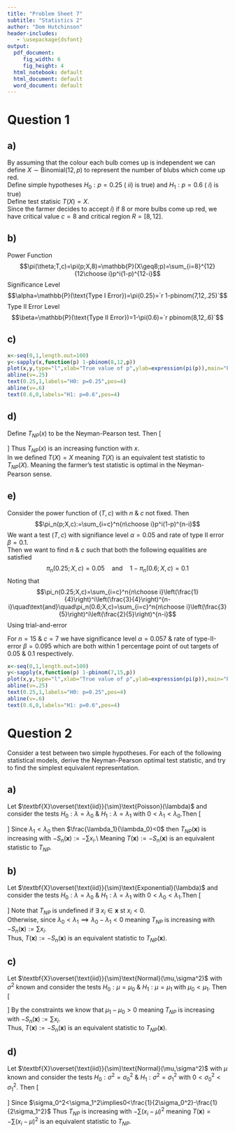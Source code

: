 ```yaml
---
title: "Problem Sheet 7"
subtitle: "Statistics 2"
author: "Dom Hutchinson"
header-includes:
   - \usepackage{dsfont}
output:
  pdf_document: 
     fig_width: 6
     fig_height: 4
  html_notebook: default
  html_document: default
  word_document: default
---
```

# Question 1

## a)
By assuming that the colour each bulb comes up is independent we can define  $X\sim\text{Binomial}(12,p)$ to represent the number of blubs which come up red.\
Define simple hypotheses $H_0:p=0.25$ (\textit{i.e.} $ii)$ is true) and $H_1:p=0.6$ (\textit{i.e.} $i)$ is true)\
Define test statisic $T(X)=X$.\
Since the farmer decides to accept $i)$ if 8 or more bulbs come up red, we have critical value $c=8$ and critical region $R=[8,12]$.

## b)
Power Function
$$\pi(\theta;T,c)=\pi(p;X,8)=\mathbb{P}(X\geq8;p)=\sum_{i=8}^{12}{12\choose i}p^i(1-p)^{12-i}$$
Significance Level
$$\alpha=\mathbb{P}(\text{Type I Error})=\pi(0.25)=`r 1-pbinom(7,12,.25)`$$
Type II Error Level
$$\beta=\mathbb{P}(\text{Type II Error})=1-\pi(0.6)=`r pbinom(8,12,.6)`$$

## c)
```r
x<-seq(0,1,length.out=100)
y<-sapply(x,function(p) 1-pbinom(8,12,p))
plot(x,y,type="l",xlab="True value of p",ylab=expression(pi(p)),main="Power Function for n=12 & c=8")
abline(v=.25)
text(0.25,1,labels="H0: p=0.25",pos=4)
abline(v=.6)
text(0.6,0,labels="H1: p=0.6",pos=4)
```

## d)
Define $T_{NP}(x)$ to be the Neyman-Pearson test. Then
\[\begin{array}{rcl}
T_{NP}(x)&=&\dfrac{L(p=0.6;x)}{L(p=0.25;x)}\\
&=&\dfrac{f_X(x;p=0.6)}{f_X(x;p=0.25)}\\
&=&\dfrac{{12\choose x}(0.6)^x(0.4)^{12-x}}{{12\choose x}(0.25)^x(0.75)^{12-x}}\\
&=&\left(\dfrac{12}{5}\right)^x\left(\dfrac{8}{15}\right)^{12-x}\\
&=&\dfrac{12^x8^{12-x}}{5^x15^{12-x}}\\
&=&\dfrac{2^{2x}3^x2^{3(12-x)}}{5^x3^{12-x}5^{12-x}}\\
&=&\dfrac{2^{36-x}3^{2x-12}}{5^{12}}
\end{array}\]
Thus $T_{NP}(x)$ is an increasing function with $x$.\
In \textbf{a)} we defined $T(X)=X$ meaning $T(X)$ is an equivalent test statistic to $T_{NP}(X)$. Meaning the farmer's test statistic is optimal in the Neyman-Pearson sense.\

## e)
Consider the power function of $(T,c)$ with $n$ \& $c$ not fixed. Then
$$\pi_n(p;X,c):=\sum_{i=c}^n{n\choose i}p^i(1-p)^{n-i}$$
We want a test $(T,c)$ with signifiance level $\alpha=0.05$ and rate of type II error $\beta=0.1$.\
Then we want to find $n$ \& $c$ such that both the following equalities are satisfied
$$\pi_n(0.25;X,c)=0.05\quad\text{and}\quad1-\pi_n(0.6;X,c)=0.1$$
Noting that
$$\pi_n(0.25;X,c)=\sum_{i=c}^n{n\choose i}\left(\frac{1}{4}\right)^i\left(\frac{3}{4}\right)^{n-i}\quad\text{and}\quad\pi_n(0.6;X,c)=\sum_{i=c}^n{n\choose i}\left(\frac{3}{5}\right)^i\left(\frac{2}{5}\right)^{n-i}$$
Using trial-and-error
\begin{tabular}{|c|c|c|c|}
\hline
$n$&$c$&$\pi_n(0.25)$&$1-\pi_n(0.6)$\\
\hline
15&4&0.002&0.539\\
15&5&0.009&0.314\\
15&6&0.034&0.148\\
15&7&0.057&0.095\\
\hline
\end{tabular}
For $n=15$ \& $c=7$ we have significance level $\alpha=0.057$ \& rate of type-II-error $\beta=0.095$ which are both within 1 percentage point of out targets of $0.05$ \& $0.1$ respectively.
```r
x<-seq(0,1,length.out=100)
y<-sapply(x,function(p) 1-pbinom(7,15,p))
plot(x,y,type="l",xlab="True value of p",ylab=expression(pi(p)),main="Power Function for n=15 & c=7")
abline(v=.25)
text(0.25,1,labels="H0: p=0.25",pos=4)
abline(v=.6)
text(0.6,0,labels="H1: p=0.6",pos=4)
```

# Question 2

Consider a test between two simple hypotheses. For each of the following statistical models, derive the Neyman-Pearson optimal test statistic, and try to find the simplest equivalent representation.

## a)
Let $\textbf{X}\overset{\text{iid}}{\sim}\text{Poisson}(\lambda)$ and consider the tests $H_0:\lambda=\lambda_0$ \& $H_1:\lambda=\lambda_1$ with $0<\lambda_1<\lambda_0$.Then
\[\begin{array}{rcl}
T_{NP}(\textbf{x})&=&{\displaystyle\prod_{i=1}^n\frac{f_X(x_i;\lambda_1)}{f_X(x_i;\lambda_0)}}\\
&=&{\displaystyle\prod_{i=1}^n\frac{\frac{e^{-\lambda}\lambda_1^{x_i}}{x_i!}}{\frac{e^{-\lambda}\lambda_2^{x_i}}{x_i!}}}\\
&=&{\displaystyle\prod_{i=1}^ne^{\lambda_0-\lambda_1}\left(\frac{\lambda_1}{\lambda_0}\right)^{x_i}}\\
&=&e^{n(\lambda_0-\lambda_1)}\left(\frac{\lambda_1}{\lambda_0}\right)^{\sum x_i}
\end{array}\]
Since $\lambda_1<\lambda_0$ then $\frac{\lambda_1}{\lambda_0}<0$ then $T_{NP}(\textbf{x})$ is increasing with $-S_n(\textbf{x}):=-\sum x_i$.\\
Meaning $T(\textbf{x}):=-S_n(\textbf{x})$ is an equivalent statistic to $T_{NP}$.\

## b)
Let $\textbf{X}\overset{\text{iid}}{\sim}\text{Exponential}(\lambda)$ and consider the tests $H_0:\lambda=\lambda_0$ \& $H_1:\lambda=\lambda_1$ with $0<\lambda_0<\lambda_1$.Then
\[\begin{array}{rcl}
T_{NP}(\textbf{x})&=&{\displaystyle\prod_{i=1}^n\frac{\mathds{1}\{x\geq0\}\lambda_1e^{-\lambda_1x_i}}{\mathds{1}\{x\geq0\}\lambda_0e^{-\lambda_0x_i}}}\\
&=&\displaystyle{\frac{\mathds{1}\{x\geq0\}}{\mathds{1}\{x\geq0\}}\prod_{i=1}^n\frac{\lambda_1e^{-\lambda_1x_i}}{\lambda_0e^{-\lambda_0x_i}}}\\
&=&\displaystyle{\frac{\mathds{1}\{x\geq0\}}{\mathds{1}\{x\geq0\}}\left(\frac{\lambda_1}{\lambda_0}\right)}\prod_{i=1}^ne^{x_i(\lambda_0-\lambda_1)}\\
&=&\displaystyle{\frac{\mathds{1}\{x\geq0\}}{\mathds{1}\{x\geq0\}}\left(\frac{\lambda_1}{\lambda_0}\right)}e^{(\lambda_0-\lambda_1)\sum x_i}
\end{array}\]
Note that $T_{NP}$ is undefined if $\exists\ x_i\in\textbf{x}\text{ st }x_i<0$.\
Otherwise, since $\lambda_0<\lambda_1\implies\lambda_0-\lambda_1<0$ meaning $T_{NP}$ is increasing with $-S_n(\textbf{x}):=\sum x_i$.\
Thus, $T(\textbf{x}):=-S_n(\textbf{x})$ is an equivalent statistic to $T_{NP}(\textbf{x})$.\

## c)
Let $\textbf{X}\overset{\text{iid}}{\sim}\text{Normal}(\mu,\sigma^2)$ with $\sigma^2$ known and consider the tests $H_0:\mu=\mu_0$ \& $H_1:\mu=\mu_1$ with $\mu_0<\mu_1$. Then
\[\begin{array}{rcl}
T_{NP}(\textbf{x})&=&{\displaystyle\prod_{i=1}^n\frac{e^{-\frac{(x_i-\mu_1)^2}{2\sigma^2}}}{e^{-\frac{(x_i-\mu_0)^2}{2\sigma^2}}}}\\
&=&{\displaystyle\prod_{i=1}^ne^{-\frac{1}{2\sigma^2}\left[(x_i-\mu_0)^2-(x_i-\mu_1)^2\right]}}\\
&=&{\displaystyle e^{-\frac{1}{2\sigma^2}\sum[(x_i-\mu_0)^2-(x_i-\mu_1)^2]}}\\
&=&{\displaystyle e^{-\frac{1}{2\sigma^2}\sum[2x_i(\mu_1-\mu_0)+\mu_0^2-\mu_1^2]}}\\
&=&{\displaystyle e^{-\frac{1}{2\sigma^2}\left[n\mu_0^2-n\mu_1^2+2(\mu_1-\mu_0)\sum x_i\right]}}
\end{array}\]
By the constraints we know that $\mu_1-\mu_0>0$ meaning $T_{NP}$ is increasing with $-S_n(\textbf{x}):=\sum x_i$.\
Thus, $T(\textbf{x}):=-S_n(\textbf{x})$ is an equivalent statistic to $T_{NP}(\textbf{x})$.\

## d)
Let $\textbf{X}\overset{\text{iid}}{\sim}\text{Normal}(\mu,\sigma^2)$ with $\mu$ known and consider the tests $H_0:\sigma^2=\sigma^2_0$ \& $H_1:\sigma^2=\sigma^2_1$ with $0<\sigma^2_0<\sigma^2_1$. Then
\[\begin{array}{rcl}
T_{NP}(\textbf{x})&=&{\displaystyle\prod_{i=1}^n\frac{e^{-\frac{(x_i-\mu)^2}{2\sigma_1^2}}}{e^{-\frac{(x_i-\mu)^2}{2\sigma_0^2}}}}\\
&=&{\displaystyle\prod_{i=1}^ne^{-(x_i-\mu)^2\left[\frac{1}{2\sigma^2_0}-\frac{1}{2\sigma^2_1}\right]}}\\
&=&{\displaystyle e^{-\left[\frac{1}{2\sigma^2_0}-\frac{1}{2\sigma^2_1}\right]\sum(x_i-\mu)^2}}
\end{array}\]
Since $\sigma_0^2<\sigma_1^2\implies0<\frac{1}{2\sigma_0^2}-\frac{1}{2\sigma_1^2}$
Thus $T_{NP}$ is increasing with $-\sum(x_i-\mu)^2$ meaning $T(\textbf{x})=-\sum(x_i-\mu)^2$ is an equivalent statistic to $T_{NP}$.